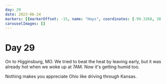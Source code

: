 ```yaml
---
day: 29
date: 2023-06-24
markers: [{markerOffset: -15, name: "Hays", coordinates: [-99.3268, 38.8792]},{markerOffset: -15, name: "Higginsville", coordinates: [-93.7172, 39.0725]}]
carouselImages: []
---
```

# Day 29

On to Higginsburg, MO. We tried to beat the heat by leaving early, but it was already hot when we woke up at 7AM. Now it's getting humid too.

Nothing makes you appreciate Ohio like driving through Kansas.
